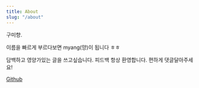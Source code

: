 ```yaml
---
title: About
slug: "/about"
---
```


구미향.

이름을 빠르게 부르다보면 myang(먕)이 됩니다 ㅎㅎ

담백하고 영양가있는 글을 쓰고싶습니다. 피드백 항상 환영합니다. 편하게 댓글달아주세요!


[Github](https://github.com/me0768)